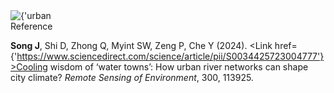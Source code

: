 <Title>Urban Blue Infrastructure</Title>

<Section>
  <Image
    src={
      'https://sjyurbanlab.github.io/website-assets/research-theme/urban-blue-infrastructure/urban-blue-infrastructure.jpg'
    }
    alt={'urban blue infrastructure'}
    size={'medium'}
    center
  />
</Section>

<Section>
<SubTitle>Reference</SubTitle>

**Song J**, Shi D, Zhong Q, Myint SW, Zeng P, Che Y (2024). <Link href={'https://www.sciencedirect.com/science/article/pii/S0034425723004777'}>Cooling wisdom of ‘water towns’: How urban river networks can shape city climate? _Remote Sensing of Environment_, 300, 113925.</Link>

</Section>
